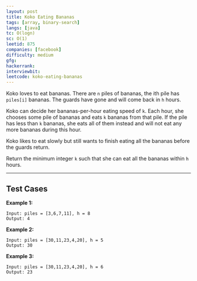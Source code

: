 ```yaml
---
layout: post
title: Koko Eating Bananas
tags: [array, binary-search]
langs: [java]
tc: O(logn)
sc: O(1)
leetid: 875
companies: [facebook]
difficulty: medium
gfg: 
hackerrank: 
interviewbit: 
leetcode: koko-eating-bananas
---
```


Koko loves to eat bananas. There are `n` piles of bananas, the ith pile has `piles[i]` bananas. 
The guards have gone and will come back in `h` hours.

Koko can decide her bananas-per-hour eating speed of `k`. 
Each hour, she chooses some pile of bananas and eats `k` bananas from that pile. 
If the pile has less than `k` bananas, she eats all of them instead and will not eat any more bananas during this hour.

Koko likes to eat slowly but still wants to finish eating all the bananas before the guards return.

Return the minimum integer `k` such that she can eat all the bananas within `h` hours.

---

## Test Cases

**Example 1:** 
```
Input: piles = [3,6,7,11], h = 8
Output: 4
```

**Example 2:** 
```
Input: piles = [30,11,23,4,20], h = 5
Output: 30
```

**Example 3:**
```
Input: piles = [30,11,23,4,20], h = 6
Output: 23
```